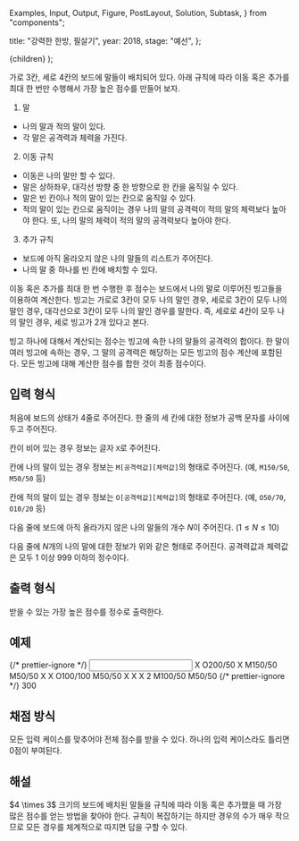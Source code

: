   Examples,
  Input,
  Output,
  Figure,
  PostLayout,
  Solution,
  Subtask,
} from "components";

  title: "강력한 한방, 필살기",
  year: 2018,
  stage: "예선",
};

  <PostLayout meta={meta}>{children}</PostLayout>
);

가로 $3$칸, 세로 $4$칸의 보드에 말들이 배치되어 있다. 아래 규칙에 따라 이동 혹은 추가를 최대 한 번만 수행해서 가장 높은 점수를 만들어 보자.

1. 말

- 나의 말과 적의 말이 있다.
- 각 말은 공격력과 체력을 가진다.

2. 이동 규칙

- 이동은 나의 말만 할 수 있다.
- 말은 상하좌우, 대각선 방향 중 한 방향으로 한 칸을 움직일 수 있다.
- 말은 빈 칸이나 적의 말이 있는 칸으로 움직일 수 있다.
- 적의 말이 있는 칸으로 움직이는 경우 나의 말의 공격력이 적의 말의 체력보다 높아야 한다. 또, 나의 말의 체력이 적의 말의 공격력보다 높아야 한다.

3. 추가 규칙

- 보드에 아직 올라오지 않은 나의 말들의 리스트가 주어진다.
- 나의 말 중 하나를 빈 칸에 배치할 수 있다.

이동 혹은 추가를 최대 한 번 수행한 후 점수는 보드에서 나의 말로 이루어진 빙고들을 이용하여 계산한다. 빙고는 가로로 $3$칸이 모두 나의 말인 경우, 세로로 $3$칸이 모두 나의 말인 경우, 대각선으로 $3$칸이 모두 나의 말인 경우를 말한다. 즉, 세로로 $4$칸이 모두 나의 말인 경우, 세로 빙고가 $2$개 있다고 본다.

빙고 하나에 대해서 계산되는 점수는 빙고에 속한 나의 말들의 공격력의 합이다. 한 말이 여러 빙고에 속하는 경우, 그 말의 공격력은 해당하는 모든 빙고의 점수 계산에 포함된다. 모든 빙고에 대해 계산한 점수를 합한 것이 최종 점수이다.

## 입력 형식

처음에 보드의 상태가 $4$줄로 주어진다. 한 줄의 세 칸에 대한 정보가 공백 문자를 사이에 두고 주어진다.

칸이 비어 있는 경우 정보는 글자 `X`로 주어진다.

칸에 나의 말이 있는 경우 정보는 `M[공격력값][체력값]`의 형태로 주어진다. (예, `M150/50`, `M50/50` 등)

칸에 적의 말이 있는 경우 정보는 `O[공격력값][체력값]`의 형태로 주어진다. (예, `O50/70`, `O10/20` 등)

다음 줄에 보드에 아직 올라가지 않은 나의 말들의 개수 $N$이 주어진다. ($1 \le N \le 10$)

다음 줄에 $N$개의 나의 말에 대한 정보가 위와 같은 형태로 주어진다. 공격력값과 체력값은 모두 $1$ 이상 $999$ 이하의 정수이다.

## 출력 형식

받을 수 있는 가장 높은 점수를 정수로 출력한다.

## 예제

<Examples>
  {/* prettier-ignore */}
  <Input>
    X O200/50 X
    M150/50 M50/50 X
    X O100/100 M50/50
    X X X
    2
    M100/50 M50/50
  </Input>
  {/* prettier-ignore */}
  <Output>
    300
  </Output>
</Examples>

## 채점 방식

모든 입력 케이스를 맞추어야 전체 점수를 받을 수 있다. 하나의 입력 케이스라도 틀리면 0점이 부여된다.

## 해설

<Solution>
  $4 \times 3$ 크기의 보드에 배치된 말들을 규칙에 따라 이동 혹은 추가했을 때
  가장 많은 점수를 얻는 방법을 찾아야 한다. 규칙이 복잡하기는 하지만 경우의 수가
  매우 작으므로 모든 경우를 체계적으로 따지면 답을 구할 수 있다.
</Solution>
